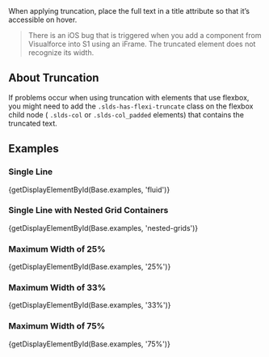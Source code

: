 
<div className="doc lead">
  When applying truncation, place the full text in a title attribute so that it’s accessible on hover.
</div>

<Blockquote type="note" heading="note">
  There is an iOS bug that is triggered when you add a component from Visualforce into S1 using an iFrame. The truncated element does not recognize its width.
</Blockquote>

## About Truncation
If problems occur when using truncation with elements that use flexbox, you might need to add the `.slds-has-flexi-truncate` class on the flexbox child node ( `.slds-col` or `.slds-col_padded` elements) that contains the truncated text.

## Examples

### Single Line
<CodeView>
  {getDisplayElementById(Base.examples, 'fluid')}
</CodeView>

### Single Line with Nested Grid Containers
<CodeView>
  {getDisplayElementById(Base.examples, 'nested-grids')}
</CodeView>

### Maximum Width of 25%
<CodeView>
  {getDisplayElementById(Base.examples, '25%')}
</CodeView>

### Maximum Width of 33%
<CodeView>
  {getDisplayElementById(Base.examples, '33%')}
</CodeView>

### Maximum Width of 75%
<CodeView>
  {getDisplayElementById(Base.examples, '75%')}
</CodeView>
